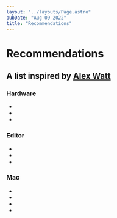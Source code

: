 ```yaml
---
layout: "../layouts/Page.astro"
pubDate: "Aug 09 2022"
title: "Recommendations"
---
```



<div class="headings">

# Recommendations

## A list inspired by <a href="https://alexcwatt.com/recommendations/" target="_blank">Alex Watt</a>

</div>

### Hardware

- <ExternalLink href="https://www.apple.com/iphone" label="iPhone 13 Pro" />
- <ExternalLink href="https://www.apple.com/ipad" label="iPad" />
- <ExternalLink href="https://www.apple.com/watch" label="Apple Watch" />

### Editor

- <ExternalLink href="https://code.visualstudio.com/" label="VSCode" />
- <ExternalLink
    href="https://marketplace.visualstudio.com/items?itemName=vscodevim.vim"
    label="VSCode Vim"
    subLabel="Ask me about vim"
  />
- <ExternalLink
    href="https://marketplace.visualstudio.com/items?itemName=GitHub.github-vscode-theme"
    label="Github Light / Dark Theme"
    subLabel="Switch between them using Night Shift"
  />

### Mac

- <ExternalLink
    href="https://www.google.com/chrome/"
    label="Google Chrome"
    subLabel="Ol' trusty"
  />
- <ExternalLink
    href="https://www.icloud.com/notes"
    label="Apple Notes"
    subLabel="Either you die with Notion or you live long enough to go back to Apple"
  />
- <ExternalLink href="https://folivora.ai/" label="Better Touch Tools" />
- <ExternalLink href="https://karabiner-elements.pqrs.org/" label="Karabiner" />

